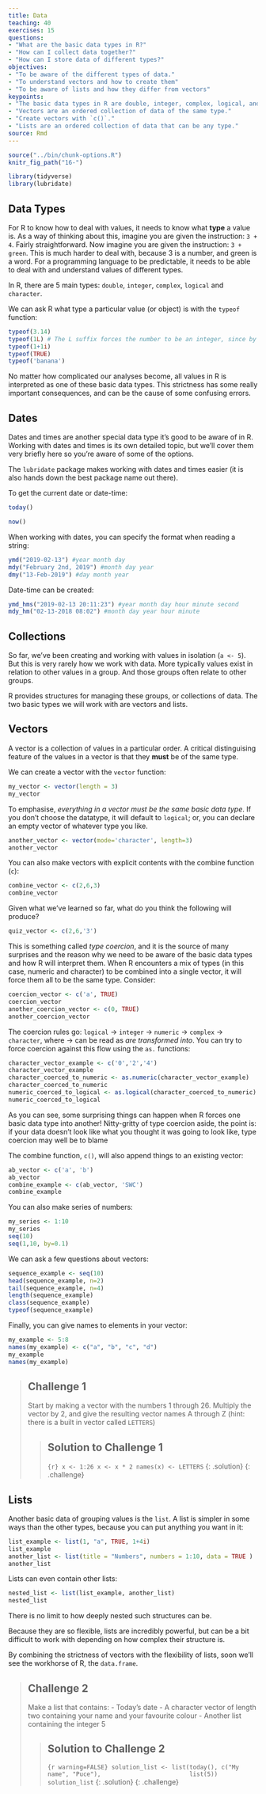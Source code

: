 ```yaml
---
title: Data
teaching: 40
exercises: 15
questions: 
- "What are the basic data types in R?"
- "How can I collect data together?"
- "How can I store data of different types?"
objectives:
- "To be aware of the different types of data."
- "To understand vectors and how to create them"
- "To be aware of lists and how they differ from vectors"
keypoints:
- "The basic data types in R are double, integer, complex, logical, and character."
- "Vectors are an ordered collection of data of the same type."
- "Create vectors with `c()`."
- "Lists are an ordered collection of data that can be any type."
source: Rmd
---
```


```r
source("../bin/chunk-options.R")
knitr_fig_path("16-")

library(tidyverse)
library(lubridate)
```

## Data Types

For R to know how to deal with values, it needs to know what **type** a value is. 
As a way of thinking about this, imagine you are given the instruction: `3 + 4`. Fairly straightforward.
Now imagine you are given the instruction: `3 + green`. This is  much harder to deal with, because 3 is a number, and green is a word. For a programming language to be predictable, it needs to be able to deal with and understand values of different types. 

In R, there are 5 main types: `double`, `integer`, `complex`, `logical` and `character`. 

We can ask R what type a particular value (or object) is with the `typeof` function:

```r
typeof(3.14)
typeof(1L) # The L suffix forces the number to be an integer, since by default R uses float numbers
typeof(1+1i)
typeof(TRUE)
typeof('banana')
```

No matter how complicated our analyses become, all values in R is 
interpreted as one of these basic data types. This strictness has some 
really important consequences, and can be the cause of some confusing errors.

## Dates

Dates and times are another special data type it's good to be aware of in R. Working with dates and times is its own detailed topic, but we'll cover them very briefly here so you're aware of some of the options.

The `lubridate` package makes working with dates and times easier (it is also hands down the best package name out there).

To get the current date or date-time:

```r
today()
```

```r
now()
```

When working with dates, you can specify the format when reading a string:

```r
ymd("2019-02-13") #year month day
mdy("February 2nd, 2019") #month day year
dmy("13-Feb-2019") #day month year
```

Date-time can be created:

```r
ymd_hms("2019-02-13 20:11:23") #year month day hour minute second
mdy_hm("02-13-2018 08:02") #month day year hour minute
```

## Collections

So far, we've been creating and working with values in isolation (`a <- 5`). But this is very rarely how we work with data. More typically values exist in relation to other values in a group. And those groups often relate to other groups. 

R provides structures for managing these groups, or collections of data. The two basic types we will work with are vectors and lists.

## Vectors

A vector is a collection of values in a particular order. A critical distinguising feature of the values in a vector is that they **must** be of the same type.

We can create a vector with the `vector` function:

```r
my_vector <- vector(length = 3)
my_vector
```

To emphasise, *everything in a vector must be the same basic data type*. If
you don't choose the datatype, it will default to `logical`; or, you can declare
an empty vector of whatever type you like.


```r
another_vector <- vector(mode='character', length=3)
another_vector
```

You can also make vectors with explicit contents with the combine function (`c`):

```r
combine_vector <- c(2,6,3)
combine_vector
```

Given what we've learned so far, what do you think the following will produce?

```r
quiz_vector <- c(2,6,'3')
```

This is something called *type coercion*, and it is the source of many surprises
and the reason why we need to be aware of the basic data types and how R will
interpret them. When R encounters a mix of types (in this case, numeric and character) to
be combined into a single vector, it will force them all to be the same
type. Consider:

```r
coercion_vector <- c('a', TRUE)
coercion_vector
another_coercion_vector <- c(0, TRUE)
another_coercion_vector
```

The coercion rules go: `logical` -> `integer` -> `numeric` -> `complex` ->
`character`, where -> can be read as *are transformed into*. You can try to
force coercion against this flow using the `as.` functions:

```r
character_vector_example <- c('0','2','4')
character_vector_example
character_coerced_to_numeric <- as.numeric(character_vector_example)
character_coerced_to_numeric
numeric_coerced_to_logical <- as.logical(character_coerced_to_numeric)
numeric_coerced_to_logical
```

As you can see, some surprising things can happen when R forces one basic data
type into another! Nitty-gritty of type coercion aside, the point is: if your
data doesn't look like what you thought it was going to look like, type coercion
may well be to blame

The combine function, `c()`, will also append things to an existing vector:

```r
ab_vector <- c('a', 'b')
ab_vector
combine_example <- c(ab_vector, 'SWC')
combine_example
```

You can also make series of numbers:

```r
my_series <- 1:10
my_series
seq(10)
seq(1,10, by=0.1)
```

We can ask a few questions about vectors:

```r
sequence_example <- seq(10)
head(sequence_example, n=2)
tail(sequence_example, n=4)
length(sequence_example)
class(sequence_example)
typeof(sequence_example)
```

Finally, you can give names to elements in your vector:

```r
my_example <- 5:8
names(my_example) <- c("a", "b", "c", "d")
my_example
names(my_example)
```

> ## Challenge 1
>
> Start by making a vector with the numbers 1 through 26.
> Multiply the vector by 2, and give the resulting vector
> names A through Z (hint: there is a built in vector called `LETTERS`)
>
> > ## Solution to Challenge 1
> >
> > ```{r}
> > x <- 1:26
> > x <- x * 2
> > names(x) <- LETTERS
> > ```
> {: .solution}
{: .challenge}


## Lists

Another basic data of grouping values is the `list`. A list
is simpler in some ways than the other types, because you can put anything you
want in it:

```r
list_example <- list(1, "a", TRUE, 1+4i)
list_example
another_list <- list(title = "Numbers", numbers = 1:10, data = TRUE )
another_list
```

Lists can even contain other lists:

```r
nested_list <- list(list_example, another_list)
nested_list
```

There is no limit to how deeply nested such structures can be.

Because they are so flexible, lists are incredibly powerful, but can be a bit difficult to work with depending on how complex their structure is. 

By combining the strictness of vectors with the flexibility of lists, soon we'll see the workhorse of R, the `data.frame`.

> ## Challenge 2
> Make a list that contains:
> - Today's date
> - A character vector of length two containing your name and your favourite colour
> - Another list containing the integer 5
> 
> > ## Solution to Challenge 2
> >
> > ```{r warning=FALSE}
> > solution_list <- list(today(), c("My name", "Puce"),
> >                         list(5))
> > solution_list
> > ```
> {: .solution}
{: .challenge}